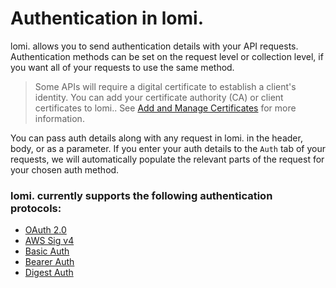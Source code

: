 # Authentication in lomi.

lomi. allows you to send authentication details with your API requests.
Authentication methods can be set on the request level or collection level, if you want all of your requests to use the same method.

> Some APIs will require a digital certificate to establish a client's identity. You can add your certificate authority (CA) or client certificates to lomi.. 
> See [Add and Manage Certificates](auth/add-and-manage-certs) for more information. 

You can pass auth details along with any request in lomi. in the header, body, or as a parameter. 
If you enter your auth details to the `Auth` tab of your requests, we will automatically populate the relevant parts of the request for your chosen auth method. 

### lomi. currently supports the following authentication protocols: 
- [OAuth 2.0](/auth/oauth2/overview)
- [AWS Sig v4](/auth/aws-signature)
- [Basic Auth](/auth/basic)
- [Bearer Auth](/auth/bearer)
- [Digest Auth](/auth/digest)